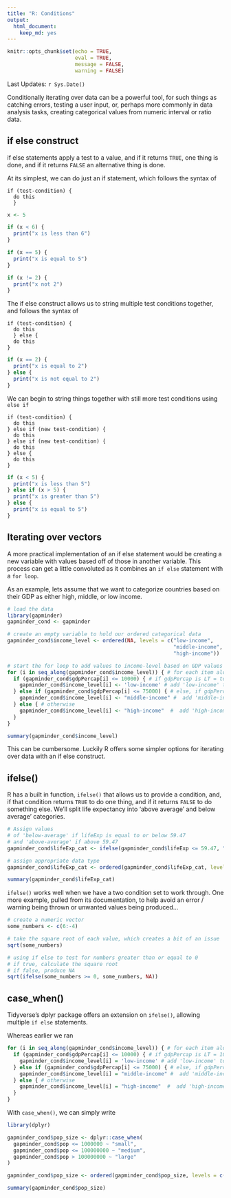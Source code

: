```yaml
---
title: "R: Conditions"
output:
  html_document:
    keep_md: yes
---
```


```r
knitr::opts_chunk$set(echo = TRUE,
                      eval = TRUE,
                      message = FALSE,
                      warning = FALSE)
```

Last Updates: `r Sys.Date()`

Conditionally iterating over data can be a powerful tool, for such things as catching errors, testing a user input, or, perhaps more commonly in data analysis tasks, creating categorical values from numeric interval or ratio data.

## if else construct

if else statements apply a test to a value, and if it returns `TRUE`, one thing is done, and if it returns `FALSE` an alternative thing is done.

At its simplest, we can do just an if statement, which follows the syntax of

```
if (test-condition) {
  do this
  }
```

```r
x <- 5

if (x < 6) {
  print("x is less than 6")
}

if (x == 5) {
  print("x is equal to 5")
}

if (x != 2) {
  print("x not 2")
}
```

The if else construct allows us to string multiple test conditions together, and follows the syntax of

```
if (test-condition) {
  do this
  } else {
  do this
}
```

```r
if (x == 2) {
  print("x is equal to 2")
} else {
  print("x is not equal to 2")
}
```

We can begin to string things together with still more test conditions using `else if`

```
if (test-condition) {
  do this
} else if (new test-condition) {
  do this
} else if (new test-condition) {
  do this
} else {
  do this
}
```

```r
if (x < 5) {
  print("x is less than 5")
} else if (x > 5) {
  print("x is greater than 5")
} else {
  print("x is equal to 5")
}
```

## Iterating over vectors

A more practical implementation of an if else statement would be creating a new variable with values based off of those in another variable. This process can get a little convoluted as it combines an `if else` statement with a `for loop`.

As an example, lets assume that we want to categorize countries based on their GDP as either high, middle, or low income.

```r
# load the data
library(gapminder)
gapminder_cond <- gapminder

# create an empty variable to hold our ordered categorical data
gapminder_cond$income_level <- ordered(NA, levels = c("low-income",
                                                      "middle-income",
                                                      "high-income"))

# start the for loop to add values to income-level based on GDP values
for (i in seq_along(gapminder_cond$income_level)) { # for each item along the dataframe
  if (gapminder_cond$gdpPercap[i] <= 10000) { # if gdpPercap is LT = to 10000
    gapminder_cond$income_level[i] <- 'low-income' # add 'low-income' to that observation's income level variable
  } else if (gapminder_cond$gdpPercap[i] <= 75000) { # else, if gdpPercap is LT = 75000
    gapminder_cond$income_level[i] <- "middle-income" #  add 'middle-income' to that observation's income level variable
  } else { # otherwise
    gapminder_cond$income_level[i] <- "high-income"  #  add 'high-income' to that observation's income level variable
  }
}

summary(gapminder_cond$income_level)
```

This can be cumbersome. Luckily R offers some simpler options for iterating over data with an if else construct.

## ifelse()

R has a built in function, `ifelse()` that allows us to provide a condition, and, if that condition returns `TRUE` to do one thing, and if it returns `FALSE` to do something else. We'll split life expectancy into 'above average' and below average' categories.

```r
# Assign values
# of 'below-average' if lifeExp is equal to or below 59.47 
# and 'above-average' if above 59.47
gapminder_cond$lifeExp_cat <- ifelse(gapminder_cond$lifeExp <= 59.47, "below-average", "above-average")

# assign appropriate data type
gapminder_cond$lifeExp_cat <- ordered(gapminder_cond$lifeExp_cat, levels = c("below-average", "above-average"))

summary(gapminder_cond$lifeExp_cat)
```

`ifelse()` works well when we have a two condition set to work through. One more example, pulled from its documentation, to help avoid an error / warning being thrown or unwanted values being produced...

```r
# create a numeric vector
some_numbers <- c(6:-4)

# take the square root of each value, which creates a bit of an issue
sqrt(some_numbers)

# using if else to test for numbers greater than or equal to 0
# if true, calculate the square root
# if false, produce NA
sqrt(ifelse(some_numbers >= 0, some_numbers, NA))
```

## case_when()

Tidyverse's dplyr package offers an extension on `ifelse()`, allowing multiple `if else` statements.

Whereas earlier we ran

```r
for (i in seq_along(gapminder_cond$income_level)) { # for each item along the dataframe
  if (gapminder_cond$gdpPercap[i] <= 10000) { # if gdpPercap is LT = 10000
    gapminder_cond$income_level[i] = 'low-income' # add 'low-income' to that observation's income level variable
  } else if (gapminder_cond$gdpPercap[i] <= 75000) { # else, if gdpPercap is LT = 75000
    gapminder_cond$income_level[i] = "middle-income" #  add 'middle-income' to that observation's income level variable
  } else { # otherwise
    gapminder_cond$income_level[i] = "high-income"  #  add 'high-income' to that observation's income level variable
  }
}
```

With `case_when()`, we can simply write

```r
library(dplyr)

gapminder_cond$pop_size <- dplyr::case_when(
  gapminder_cond$pop <= 1000000 ~ "small",
  gapminder_cond$pop <= 100000000 ~ "medium",
  gapminder_cond$pop > 100000000 ~ "large"
)

gapminder_cond$pop_size <- ordered(gapminder_cond$pop_size, levels = c("small", "medium", "large"))

summary(gapminder_cond$pop_size)
```





